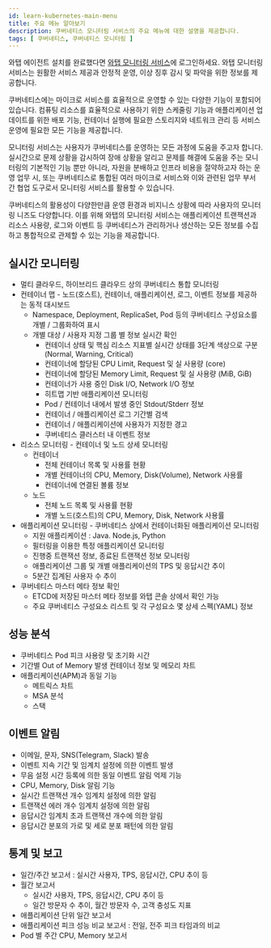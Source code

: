 ```yaml
---
id: learn-kubernetes-main-menu
title: 주요 메뉴 알아보기
description: 쿠버네티스 모니터링 서비스의 주요 메뉴에 대한 설명을 제공합니다.
tags: [ 쿠버네티스, 쿠버네티스 모니터링 ]
---
```


와탭 에이전트 설치를 완료했다면 [와탭 모니터링 서비스](https://service.whatap.io)에 로그인하세요. 와탭 모니터링 서비스는 원활한 서비스 제공과 안정적 운영, 이상 징후 감시 및 파악을 위한 정보를 제공합니다.

쿠버네티스에는 마이크로 서비스를 효율적으로 운영할 수 있는 다양한 기능이 포함되어 있습니다. 컴퓨팅 리소스를 효율적으로 사용하기 위한 스케줄링 기능과 애플리케이션 업데이트를 위한 배포 기능, 컨테이너 실행에 필요한 스토리지와 네트워크 관리 등 서비스 운영에 필요한 모든 기능을 제공합니다.

모니터링 서비스는 사용자가 쿠버네티스를 운영하는 모든 과정에 도움을 주고자 합니다. 실시간으로 문제 상황을 감시하여 장애 상황을 알리고 문제를 해결에 도움을 주는 모니터링의 기본적인 기능 뿐만 아니라, 자원을 분배하고 인프라 비용을 절약하고자 하는 운영 업무 시, 또는 쿠버네티스로 통합된 여러 마이크로 서비스와 이와 관련된 업무 부서 간 협업 도구로서 모니터링 서비스를 활용할 수 있습니다.

쿠버네티스의 활용성이 다양한만큼 운영 환경과 비지니스 상황에 따라 사용자의 모니터링 니즈도 다양합니다. 이를 위해 와탭의 모니터링 서비스는 애플리케이션 트랜잭션과 리소스 사용량, 로그와 이벤트 등 쿠버네티스가 관리하거나 생산하는 모든 정보를 수집하고 통합적으로 관제할 수 있는 기능을 제공합니다.

## 실시간 모니터링

- 멀티 클라우드, 하이브리드 클라우드 상의 쿠버네티스 통합 모니터링
- 컨테이너 맵 - 노드(호스트), 컨테이너, 애플리케이션, 로그, 이벤트 정보를 제공하는 동적 대시보드
    - Namespace, Deployment, ReplicaSet, Pod 등의 쿠버네티스 구성요소를 개별 / 그룹화하여 표시
    - 개별 대상 / 사용자 지정 그룹 별 정보 실시간 확인
        - 컨테이너 상태 및 핵심 리소스 지표별 실시간 상태를 3단계 색상으로 구분 (Normal, Warning, Critical)
        - 컨테이너에 할당된 CPU Limit, Request 및 실 사용량 (core)
        - 컨테이너에 할당된 Memory Limit, Request 및 실 사용량 (MiB, GiB)
        - 컨테이너가 사용 중인 Disk I/O, Network I/O 정보
        - 히트맵 기반 애플리케이션 모니터링
        - Pod / 컨테이너 내에서 발생 중인 Stdout/Stderr 정보
        - 컨테이너 / 애플리케이션 로그 기간별 검색
        - 컨테이너 / 애플리케이션에 사용자가 지정한 경고
        - 쿠버네티스 클러스터 내 이벤트 정보
- 리소스 모니터링 - 컨테이너 및 노드 상세 모니터링
    - 컨테이너
        - 전체 컨테이너 목록 및 사용률 현황
        - 개별 컨테이너의 CPU, Memory, Disk(Volume), Network 사용률
        - 컨테이너에 연결된 볼륨 정보
    - 노드
        - 전체 노드 목록 및 사용률 현황
        - 개별 노드(호스트)의 CPU, Memory, Disk, Network 사용률
- 애플리케이션 모니터링 - 쿠버네티스 상에서 컨테이너화된 애플리케이션 모니터링
    - 지원 애플리케이션 : Java. Node.js, Python
    - 필터링을 이용한 특정 애플리케이션 모니터링
    - 진행중 트랜잭션 정보, 종료된 트랜잭션 정보 모니터링
    - 애플리케이션 그룹 및 개별 애플리케이션의 TPS 및 응답시간 추이
    - 5분간 집계된 사용자 수 추이
- 쿠버네티스 마스터 메타 정보 확인
    - ETCD에 저장된 마스터 메타 정보를 와탭 콘솔 상에서 확인 가능
    - 주요 쿠버네티스 구성요소 리스트 및 각 구성요소 몇 상세 스펙(YAML) 정보

## 성능 분석

- 쿠버네티스 Pod 피크 사용량 및 초기화 시간
- 기간별 Out of Memory 발생 컨테이너 정보 및 메모리 차트
- 애플리케이션(APM)과 동일 기능
    - 메트릭스 차트
    - MSA 분석
    - 스택

## 이벤트 알림

- 이메일, 문자, SNS(Telegram, Slack) 발송
- 이벤트 지속 기간 및 임계치 설정에 의한 이벤트 발생
- 무음 설정 시간 등록에 의한 동일 이벤트 알림 억제 기능
- CPU, Memory, Disk 알림 기능
- 실시간 트랜잭션 개수 임계치 설정에 의한 알림
- 트랜잭션 에러 개수 임계치 설정에 의한 알림
- 응답시간 임계치 초과 트랜잭션 개수에 의한 알림
- 응답시간 분포의 가로 및 세로 분포 패턴에 의한 알림

## 통계 및 보고

- 일간/주간 보고서 : 실시간 사용자, TPS, 응답시간, CPU 추이 등
- 월간 보고서
    - 실시간 사용자, TPS, 응답시간, CPU 추이 등
    - 일간 방문자 수 추이, 월간 방문자 수, 고객 충성도 지표
- 애플리케이션 단위 일간 보고서
- 애플리케이션 피크 성능 비교 보고서 : 전일, 전주 피크 타임과의 비교
- Pod 별 주간 CPU, Memory 보고서